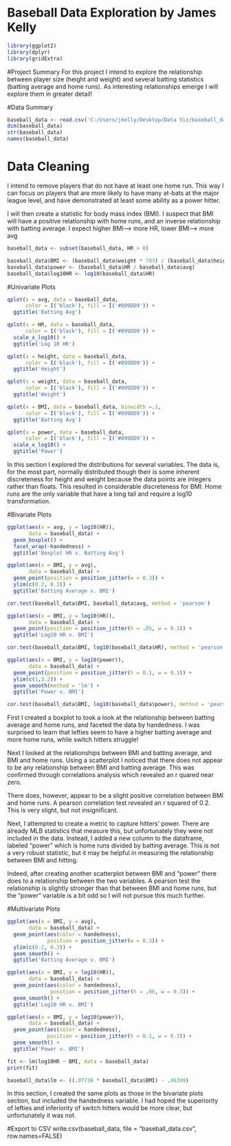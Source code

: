 Baseball Data Exploration by James Kelly
========================================================


```r
library(ggplot2)
library(dplyr)
library(gridExtra)
```

#Project Summary
For this project I intend to explore the relationship between player size (height and weight) and several batting statistics (batting average and home runs). As interesting relationships emerge I will explore them in greater detail!

#Data Summary
```r
baseball_data <- read.csv('C:/Users/jkelly/Desktop/Data Viz/baseball_data.csv')
dim(baseball_data)
str(baseball_data)
names(baseball_data)
```


# Data Cleaning
I intend to remove players that do not have at least one home run. This way I can focus on players that are more likely to have many at-bats at the major league level, and have demonstrated at least some ability as a power hitter.

I will then create a statistic for body mass index (BMI). I suspect that BMI will have a positive relationship with home runs, and an inverse relationship with batting average.
I expect higher BMI--> more HR, lower BMI--> more avg
```r
baseball_data <- subset(baseball_data, HR > 0)

baseball_data$BMI <- (baseball_data$weight * 703) / (baseball_data$height^2)
baseball_data$power <- (baseball_data$HR / baseball_data$avg)
baseball_data$log10HR <- log10(baseball_data$HR)
```


#Univariate Plots
```r
qplot(x = avg, data = baseball_data,
      color = I('black'), fill = I('#099DD9')) +
  ggtitle('Batting Avg')

qplot(x = HR, data = baseball_data,
      color = I('black'), fill = I('#099DD9')) +
  scale_x_log10() +
  ggtitle('Log 10 HR')

qplot(x = height, data = baseball_data,
      color = I('black'), fill = I('#099DD9')) +
  ggtitle('Height')

qplot(x = weight, data = baseball_data,
      color = I('black'), fill = I('#099DD9')) +
  ggtitle('Weight')

qplot(x = BMI, data = baseball_data, binwidth =.1,
      color = I('black'), fill = I('#099DD9')) +
  ggtitle('Batting Avg')

qplot(x = power, data = baseball_data,
      color = I('black'), fill = I('#099DD9')) +
  scale_x_log10() +
  ggtitle('Power')

```
In this section I explored the distributions for several variables. The data is, for the most part, normally distributed though their is some inherent discreteness for height and weight because the data points are integers rather than floats. This resulted in considerable discreteness for BMI. Home runs are the only variable that have a long tail and require a log10 transformation.

#Bivariate Plots
```r
ggplot(aes(x = avg, y = log10(HR)),
       data = baseball_data) +
  geom_boxplot() +
  facet_wrap(~handedness) +
  ggtitle('Boxplot HR v. Batting Avg')

ggplot(aes(x = BMI, y = avg),
       data = baseball_data) +
  geom_point(position = position_jitter(w = 0.3)) +
  ylim(c(0.2, 0.3)) +
  ggtitle('Batting Average v. BMI')

cor.test(baseball_data$BMI, baseball_data$avg, method = 'pearson')

ggplot(aes(x = BMI, y = log10(HR)),
       data = baseball_data) +
  geom_point(position = position_jitter(h = .05, w = 0.3)) +
  ggtitle('Log10 HR v. BMI')

cor.test(baseball_data$BMI, log10(baseball_data$HR), method = 'pearson')

ggplot(aes(x = BMI, y = log10(power)),
       data = baseball_data) +
  geom_point(position = position_jitter(h = 0.1, w = 0.3)) +
  ylim(c(1,3.2)) +
  geom_smooth(method = 'lm') +
  ggtitle('Power v. BMI')

cor.test(baseball_data$BMI, log10(baseball_data$power), method = 'pearson')       
```

First I created a boxplot to took a look at the relationship between batting average and home runs, and faceted the data by handedness. I was surprised to learn that lefties seem to have a higher batting average and more home runs, while switch hitters struggle!

Next I looked at the relationships between BMI and batting average, and BMI and home runs. Using a scatterplot I noticed that there does not appear to be any relationship between BMI and batting average. This was confirmed through correlations analysis which revealed an r quared near zero.

There does, however, appear to be a slight positive correlation between BMI and home runs. A pearson correlation test revealed an r squared of 0.2. This is very slight, but not insignificant. 

Next, I attempted to create a metric to capture hitters' power. There are already MLB statistics that measure this, but unfortunately they were not included in the data. Instead, I added a new column to the dataframe, labeled "power" which is home runs divided by batting average. This is not a very robust statistic, but it may be helpful in measuring the relationship between BMI and hitting.

Indeed, after creating another scatterplot between BMI and "power" there does to a relationship between the two variables. A pearson test the relationship is slightly stronger than that between BMI and home runs, but the "power" variable is a bit odd so I will not pursue this much further.

#Multivariate Plots
```r

ggplot(aes(x = BMI, y = avg),
       data = baseball_data) +
  geom_point(aes(color = handedness),
             position = position_jitter(w = 0.3)) +
  ylim(c(0.2, 0.3)) +
  geom_smooth() +
  ggtitle('Batting Average v. BMI')

ggplot(aes(x = BMI, y = log10(HR)),
       data = baseball_data) +
  geom_point(aes(color = handedness),
              position = position_jitter(h = .06, w = 0.3)) +
  geom_smooth() +
  ggtitle('Log10 HR v. BMI')

ggplot(aes(x = BMI, y = log10(power)),
       data = baseball_data) +
  geom_point(aes(color = handedness),
             position = position_jitter(h = 0.1, w = 0.3)) +
  geom_smooth() +
  ggtitle('Power v. BMI') 

fit <- lm(log10HR ~ BMI, data = baseball_data)
print(fit)

baseball_data$lm <- ((.07736 * baseball_data$BMI) - .46399)
```

In this section, I created the same plots as those in the bivariate plots section, but included the handedness variable. I had hoped the superiority of lefties and inferiority of switch hitters would be more clear, but unfortunately it was not.

#Export to CSV
write.csv(baseball_data, file = "baseball_data.csv", row.names=FALSE)
